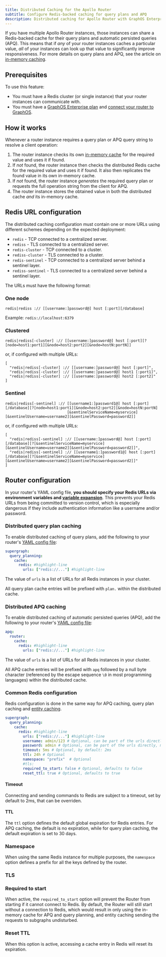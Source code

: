 ```yaml
---
title: Distributed Caching for the Apollo Router
subtitle: Configure Redis-backed caching for query plans and APQ
description: Distributed caching for Apollo Router with GraphOS Enterprise. Configure a Redis-backed cache for query plans and automatic persisted queries (APQ).
---
```



<EnterpriseFeature linkWithAnchor="https://www.apollographql.com/pricing#graphos-router" />

If you have multiple Apollo Router instances, those instances can share a Redis-backed cache for their query plans and automatic persisted queries (APQ). This means that if _any_ of your router instances caches a particular value, _all_ of your instances can look up that value to significantly improve responsiveness. For more details on query plans and APQ, see the article on [in-memory caching](./in-memory-caching).

## Prerequisites

To use this feature:

- You must have a Redis cluster (or single instance) that your router instances can communicate with.
- You must have a [GraphOS Enterprise plan](https://www.apollographql.com/pricing/) and [connect your router to GraphOS](./overview/#environment-variables).

## How it works

Whenever a router instance requires a query plan or APQ query string to resolve a client operation:

1. The router instance checks its own [in-memory cache](#in-memory-caching) for the required value and uses it if found.
2. If _not_ found, the router instance then checks the distributed Redis cache for the required value and uses it if found. It also then replicates the found value in its own in-memory cache.
3. If _not_ found, the router instance _generates_ the required query plan or requests the full operation string from the client for APQ.
4. The router instance stores the obtained value in both the distributed cache _and_ its in-memory cache. 

## Redis URL configuration

The distributed caching configuration must contain one or more URLs using different schemes depending on the expected deployment:

* `redis` - TCP connected to a centralized server.
* `rediss` - TLS connected to a centralized server.
* `redis-cluster` - TCP connected to a cluster.
* `rediss-cluster` - TLS connected to a cluster.
* `redis-sentinel` - TCP connected to a centralized server behind a sentinel layer.
* `rediss-sentinel` - TLS connected to a centralized server behind a sentinel layer.

The URLs must have the following format:

### One node

```
redis|rediss :// [[username:]password@] host [:port][/database]
```

Example: `redis://localhost:6379`

### Clustered

```
redis|rediss[-cluster] :// [[username:]password@] host [:port][?[node=host1:port1][&node=host2:port2][&node=hostN:portN]]
```

or, if configured with multiple URLs:

```
[
  "redis|rediss[-cluster] :// [[username:]password@] host [:port]",
  "redis|rediss[-cluster] :// [[username:]password@] host1 [:port1]",
  "redis|rediss[-cluster] :// [[username:]password@] host2 [:port2]"
]
```

### Sentinel

```
redis|rediss[-sentinel] :// [[username1:]password1@] host [:port][/database][?[node=host1:port1][&node=host2:port2][&node=hostN:portN]
                            [&sentinelServiceName=myservice][&sentinelUsername=username2][&sentinelPassword=password2]]
```

or, if configured with multiple URLs:

```
[
  "redis|rediss[-sentinel] :// [[username:]password@] host [:port][/database][?[&sentinelServiceName=myservice][&sentinelUsername=username2][&sentinelPassword=password2]]",
  "redis|rediss[-sentinel] :// [[username1:]password1@] host [:port][/database][?[&sentinelServiceName=myservice][&sentinelUsername=username2][&sentinelPassword=password2]]"
]
```

## Router configuration

<Tip>

In your router's YAML config file, **you should specify your Redis URLs via environment variables and [variable expansion](./overview#variable-expansion)**. This prevents your Redis URLs from being committed to version control, which is especially dangerous if they include authentication information like a username and/or password.

</Tip>

### Distributed query plan caching

To enable distributed caching of query plans, add the following to your router's [YAML config file](./overview/#yaml-config-file):

```yaml title="router.yaml"
supergraph:
  query_planning:
    cache:
      redis: #highlight-line
        urls: ["redis://..."] #highlight-line
```

The value of `urls` is a list of URLs for all Redis instances in your cluster.

All query plan cache entries will be prefixed with `plan.` within the distributed cache. 

### Distributed APQ caching

To enable distributed caching of automatic persisted queries (APQ), add the following to your router's [YAML config file](./overview/#yaml-config-file):

```yaml title="router.yaml"
apq:
  router:
    cache:
      redis: #highlight-line
        urls: ["redis://..."] #highlight-line
```

The value of `urls` is a list of URLs for all Redis instances in your cluster.

All APQ cache entries will be prefixed with `apq` followed by a null byte character (referenced by the escape sequence `\0` in most programming languages) within the distributed cache.

### Common Redis configuration

Redis configuration is done in the same way for APQ caching, query plan caching and [entity caching](./entity-caching).

```yaml title="router.yaml"
supergraph:
  query_planning:
    cache:
      redis: #highlight-line
        urls: ["redis://..."] #highlight-line
        username: admin/123 # Optional, can be part of the urls directly, mainly useful if you have special character like '/' in your password that doesn't work in url. This field takes precedence over the username in the URL
        password: admin # Optional, can be part of the urls directly, mainly useful if you have special character like '/' in your password that doesn't work in url. This field takes precedence over the password in the URL
        timeout: 5ms # Optional, by default: 2ms
        ttl: 24h # Optional
        namespace: "prefix"  # Optional
        #tls:
        required_to_start: false # Optional, defaults to false
        reset_ttl: true # Optional, defaults to true
```

#### Timeout

Connecting and sending commands to Redis are subject to a timeout, set by default to 2ms, that can be overriden.


#### TTL

The `ttl` option defines the default global expiration for Redis entries. For APQ caching, the default is no expiration, while for query plan caching, the default expiration is set to 30 days.

### Namespace

When using the same Redis instance for multiple purposes, the `namespace` option defines a prefix for all the keys defined by the router.

### TLS

<RedisTLS />

### Required to start

When active, the `required_to_start` option will prevent the Router from starting if it cannot connect to Redis. By default, the Router will still start without a connection to Redis, which would result in only using the in-memory cache for APQ and query planning, and entity caching sending the requests to subgraphs undisturbed.

### Reset TTL

When this option is active, accessing a cache entry in Redis will reset its expiration.
